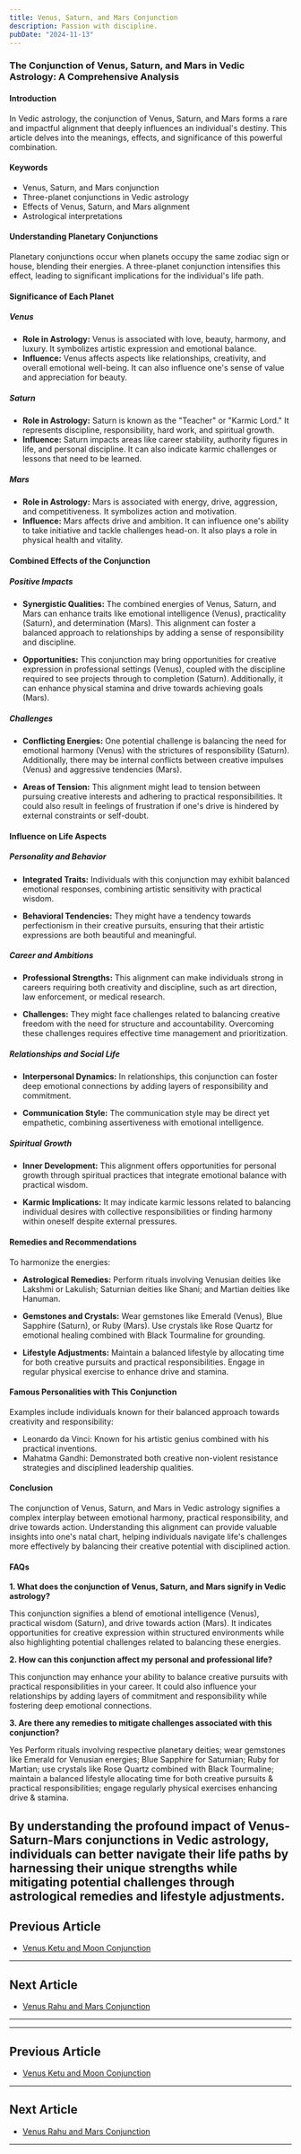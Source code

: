 ```yaml
---
title: Venus, Saturn, and Mars Conjunction
description: Passion with discipline.
pubDate: "2024-11-13"
---
```


### The Conjunction of Venus, Saturn, and Mars in Vedic Astrology: A Comprehensive Analysis

#### Introduction

In Vedic astrology, the conjunction of Venus, Saturn, and Mars forms a rare and impactful alignment that deeply influences an individual's destiny. This article delves into the meanings, effects, and significance of this powerful combination.

#### Keywords

- Venus, Saturn, and Mars conjunction
- Three-planet conjunctions in Vedic astrology
- Effects of Venus, Saturn, and Mars alignment
- Astrological interpretations

#### Understanding Planetary Conjunctions

Planetary conjunctions occur when planets occupy the same zodiac sign or house, blending their energies. A three-planet conjunction intensifies this effect, leading to significant implications for the individual's life path.

#### Significance of Each Planet

##### Venus

- **Role in Astrology:** Venus is associated with love, beauty, harmony, and luxury. It symbolizes artistic expression and emotional balance.
- **Influence:** Venus affects aspects like relationships, creativity, and overall emotional well-being. It can also influence one's sense of value and appreciation for beauty.

##### Saturn

- **Role in Astrology:** Saturn is known as the "Teacher" or "Karmic Lord." It represents discipline, responsibility, hard work, and spiritual growth.
- **Influence:** Saturn impacts areas like career stability, authority figures in life, and personal discipline. It can also indicate karmic challenges or lessons that need to be learned.

##### Mars

- **Role in Astrology:** Mars is associated with energy, drive, aggression, and competitiveness. It symbolizes action and motivation.
- **Influence:** Mars affects drive and ambition. It can influence one's ability to take initiative and tackle challenges head-on. It also plays a role in physical health and vitality.

#### Combined Effects of the Conjunction

##### Positive Impacts

- **Synergistic Qualities:** The combined energies of Venus, Saturn, and Mars can enhance traits like emotional intelligence (Venus), practicality (Saturn), and determination (Mars). This alignment can foster a balanced approach to relationships by adding a sense of responsibility and discipline.
  
- **Opportunities:** This conjunction may bring opportunities for creative expression in professional settings (Venus), coupled with the discipline required to see projects through to completion (Saturn). Additionally, it can enhance physical stamina and drive towards achieving goals (Mars).

##### Challenges

- **Conflicting Energies:** One potential challenge is balancing the need for emotional harmony (Venus) with the strictures of responsibility (Saturn). Additionally, there may be internal conflicts between creative impulses (Venus) and aggressive tendencies (Mars).

- **Areas of Tension:** This alignment might lead to tension between pursuing creative interests and adhering to practical responsibilities. It could also result in feelings of frustration if one's drive is hindered by external constraints or self-doubt.

#### Influence on Life Aspects

##### Personality and Behavior

- **Integrated Traits:** Individuals with this conjunction may exhibit balanced emotional responses, combining artistic sensitivity with practical wisdom.
  
- **Behavioral Tendencies:** They might have a tendency towards perfectionism in their creative pursuits, ensuring that their artistic expressions are both beautiful and meaningful.

##### Career and Ambitions

- **Professional Strengths:** This alignment can make individuals strong in careers requiring both creativity and discipline, such as art direction, law enforcement, or medical research.
  
- **Challenges:** They might face challenges related to balancing creative freedom with the need for structure and accountability. Overcoming these challenges requires effective time management and prioritization.

##### Relationships and Social Life

- **Interpersonal Dynamics:** In relationships, this conjunction can foster deep emotional connections by adding layers of responsibility and commitment.
  
- **Communication Style:** The communication style may be direct yet empathetic, combining assertiveness with emotional intelligence.

##### Spiritual Growth

- **Inner Development:** This alignment offers opportunities for personal growth through spiritual practices that integrate emotional balance with practical wisdom.
  
- **Karmic Implications:** It may indicate karmic lessons related to balancing individual desires with collective responsibilities or finding harmony within oneself despite external pressures.

#### Remedies and Recommendations

To harmonize the energies:

- **Astrological Remedies:** Perform rituals involving Venusian deities like Lakshmi or Lakulish; Saturnian deities like Shani; and Martian deities like Hanuman.
  
- **Gemstones and Crystals:** Wear gemstones like Emerald (Venus), Blue Sapphire (Saturn), or Ruby (Mars). Use crystals like Rose Quartz for emotional healing combined with Black Tourmaline for grounding.
  
- **Lifestyle Adjustments:** Maintain a balanced lifestyle by allocating time for both creative pursuits and practical responsibilities. Engage in regular physical exercise to enhance drive and stamina.

#### Famous Personalities with This Conjunction

Examples include individuals known for their balanced approach towards creativity and responsibility:

* Leonardo da Vinci: Known for his artistic genius combined with his practical inventions.
* Mahatma Gandhi: Demonstrated both creative non-violent resistance strategies and disciplined leadership qualities.

#### Conclusion

The conjunction of Venus, Saturn, and Mars in Vedic astrology signifies a complex interplay between emotional harmony, practical responsibility, and drive towards action. Understanding this alignment can provide valuable insights into one's natal chart, helping individuals navigate life's challenges more effectively by balancing their creative potential with disciplined action.

#### FAQs

**1. What does the conjunction of Venus, Saturn, and Mars signify in Vedic astrology?**

This conjunction signifies a blend of emotional intelligence (Venus), practical wisdom (Saturn), and drive towards action (Mars). It indicates opportunities for creative expression within structured environments while also highlighting potential challenges related to balancing these energies.

**2. How can this conjunction affect my personal and professional life?**

This conjunction may enhance your ability to balance creative pursuits with practical responsibilities in your career. It could also influence your relationships by adding layers of commitment and responsibility while fostering deep emotional connections.

**3. Are there any remedies to mitigate challenges associated with this conjunction?**

Yes Perform rituals involving respective planetary deities; wear gemstones like Emerald for Venusian energies; Blue Sapphire for Saturnian; Ruby for Martian; use crystals like Rose Quartz combined with Black Tourmaline; maintain a balanced lifestyle allocating time for both creative pursuits & practical responsibilities; engage regularly physical exercises enhancing drive & stamina.

By understanding the profound impact of Venus-Saturn-Mars conjunctions in Vedic astrology, individuals can better navigate their life paths by harnessing their unique strengths while mitigating potential challenges through astrological remedies and lifestyle adjustments.
---

## Previous Article
- [Venus Ketu and Moon Conjunction](11060209_Venus_Ketu_and_Moon_Conjunction.mdx)

---

## Next Article
- [Venus Rahu and Mars Conjunction](11060308_Venus_Rahu_and_Mars_Conjunction.mdx)

---
---

## Previous Article
- [Venus Ketu and Moon Conjunction](11060209_Venus_Ketu_and_Moon_Conjunction.mdx)

---

## Next Article
- [Venus Rahu and Mars Conjunction](11060308_Venus_Rahu_and_Mars_Conjunction.mdx)

---
